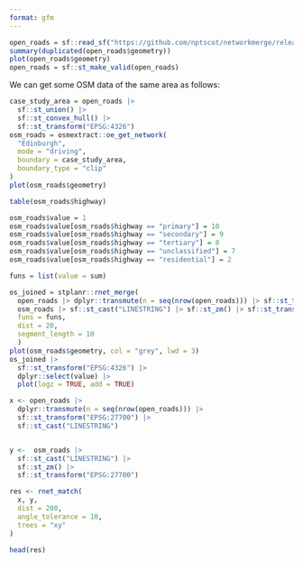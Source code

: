 ```yaml
---
format: gfm
---
```




```r
open_roads = sf::read_sf("https://github.com/nptscot/networkmerge/releases/download/v0.1/os_3km.geojson")
summary(duplicated(open_roads$geometry))
plot(open_roads$geometry)
open_roads = sf::st_make_valid(open_roads)
```

We can get some OSM data of the same area as follows:

```r
case_study_area = open_roads |>
  sf::st_union() |>
  sf::st_convex_hull() |>
  sf::st_transform("EPSG:4326")
osm_roads = osmextract::oe_get_network(
  "Edinburgh",
  mode = "driving",
  boundary = case_study_area,
  boundary_type = "clip"
)
plot(osm_roads$geometry)
```


```r
table(osm_roads$highway)
```

```r
osm_roads$value = 1
osm_roads$value[osm_roads$highway == "primary"] = 10
osm_roads$value[osm_roads$highway == "secondary"] = 9
osm_roads$value[osm_roads$highway == "tertiary"] = 8
osm_roads$value[osm_roads$highway == "unclassified"] = 7
osm_roads$value[osm_roads$highway == "residential"] = 2
```


```r
funs = list(value = sum)
```


```r
os_joined = stplanr::rnet_merge(
  open_roads |> dplyr::transmute(n = seq(nrow(open_roads))) |> sf::st_transform("EPSG:27700"),
  osm_roads |> sf::st_cast("LINESTRING") |> sf::st_zm() |> sf::st_transform("EPSG:27700"),
  funs = funs,
  dist = 20,
  segment_length = 10
  )
plot(osm_roads$geometry, col = "grey", lwd = 3)
os_joined |>
  sf::st_transform("EPSG:4326") |>
  dplyr::select(value) |>
  plot(logz = TRUE, add = TRUE)

```
```r
x <- open_roads |> 
  dplyr::transmute(n = seq(nrow(open_roads))) |> 
  sf::st_transform("EPSG:27700") |> 
  sf::st_cast("LINESTRING")


y <-  osm_roads |> 
  sf::st_cast("LINESTRING") |> 
  sf::st_zm() |> 
  sf::st_transform("EPSG:27700")

res <- rnet_match(
  x, y,
  dist = 200,
  angle_tolerance = 10,
  trees = "xy"
)

head(res)
```
